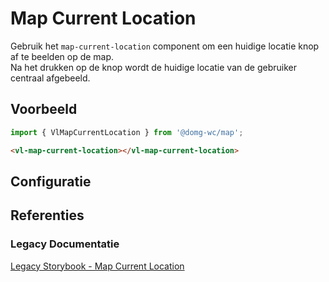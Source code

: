 
# Map Current Location

<VluxMetaData id="map-current-location" />

Gebruik het `map-current-location` component om een huidige locatie knop af te beelden op de map.<br/>
Na het drukken op de knop wordt de huidige locatie van de gebruiker centraal afgebeeld.


## Voorbeeld

```js
import { VlMapCurrentLocation } from '@domg-wc/map';
```

```html
<vl-map-current-location></vl-map-current-location>
```

<Canvas of={VlMapCurrentLocationStories.MapCurrentLocationDefault} />


## Configuratie

<ArgTypes of={VlMapCurrentLocationStories.MapCurrentLocationDefault} />


## Referenties

### Legacy Documentatie

[Legacy Storybook - Map Current Location](https://webcomponenten.omgeving.vlaanderen.be/storybook/?path=/docs/custom-elements-vl-map-vl-map-current-location--default)
